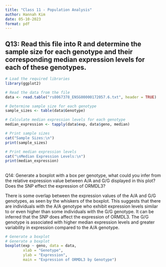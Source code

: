 ```yaml
---
title: "Class 11 - Population Analysis"
author: Hannah Kim 
date: 05-10-2023
format: pdf
---
```


## Q13: Read this file into R and determine the sample size for each genotype and their corresponding median expression levels for each of these genotypes.

```r
# Load the required libraries
library(ggplot2)

# Read the data from the file
data <- read.table("rs8067378_ENSG00000172057.6.txt", header = TRUE)

# Determine sample size for each genotype
sample_sizes <- table(data$Genotype)

# Calculate median expression levels for each genotype
median_expression <- tapply(data$exp, data$geno, median)

# Print sample sizes
cat("Sample Sizes:\n")
print(sample_sizes)

# Print median expression levels
cat("\nMedian Expression Levels:\n")
print(median_expression)

```

## 

Q14: Generate a boxplot with a box per genotype, what could you infer from the relative expression value between A/A and G/G displayed in this plot? Does the SNP effect the expression of ORMDL3?

There is some overlap between the expression values of the A/A and G/G genotypes, as seen by the whiskers of the boxplot. This suggests that there are individuals with the A/A genotype who exhibit expression levels similar to or even higher than some individuals with the G/G genotype. It can be inferred that the SNP does affect the expression of ORMDL3. The G/G genotype is associated with higher median expression levels and greater variability in expression compared to the A/A genotype.

```r
# Generate a boxplot
# Generate a boxplot
boxplot(exp ~ geno, data = data,
        xlab = "Genotype",
        ylab = "Expression",
        main = "Expression of ORMDL3 by Genotype")


```
